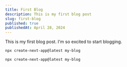 ```yaml
---
title: First Blog
description: This is my first blog post
slug: first-blog
published: true
publishedAt: April 28, 2024
---
```


This is my first blog post. I'm so excited to start blogging.

```bash title="Install Next.js"
npx create-next-app@latest my-blog
```

```bash title="Install Next.js"
npx create-next-app@latest my-blog
```
